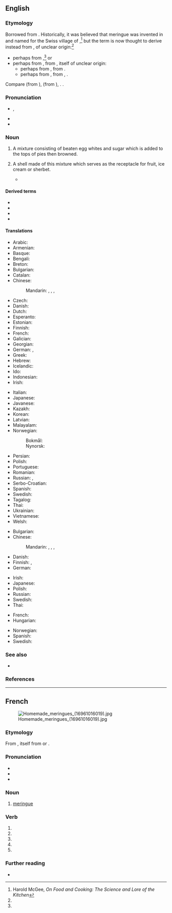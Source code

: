 {{also|meringué|méringue}}
==English==

===Etymology===
Borrowed from {{bor|en|fr|meringue}}. Historically, it was believed that meringue was invented in and named for the Swiss village of {{w|Meiringen}},<ref name="McGee">Harold McGee, ''On Food and Cooking: The Science and Lore of the Kitchen''</ref> but the term is now thought to derive instead from {{der|en|dum|meringue||light evening meal}}, of unclear origin:<ref name="McGee"/>
* perhaps from {{der|en|la|merenda||light evening meal}},<ref name="McGee"/> or
* perhaps from {{der|en|dum||*meren|to dip or soak bread}}, from {{der|en|odt||*meren}}, itself of unclear origin:
** perhaps from {{cog|gem-pro|*marjaną||to grind, pound}}, from {{cog|ine-pro|*mer-||to rub, pack}}.
** perhaps from {{der|en|gem-pro|*marhin||soup of bread and wine or water}}, from {{der|en|ine-pro|*mark-}}, {{m|ine-pro|*merk-||wet}}.

Compare {{cog|gml|meringe}} (from {{m|gml|mern||to dip bread in wine}}), {{cog|gmh|merunge}} (from {{m|gmh|mëren||to soak bread in wine or water for dinner}}), {{cog|ang|merian||to purify, cleanse, test}}. {{doublet|en|merengue}}.

===Pronunciation===
* {{enPR|mə-răng'}}, {{IPA|en|/məˈɹæŋ/}}
* {{audio|en|LL-Q1860 (eng)-Vealhurl-meringue.wav |Audio (Southern England)}}
* {{rhymes|en|æŋ|s=2}}

===Noun===
{{en-noun|~}}

# A mixture consisting of beaten egg whites and sugar which is added to the tops of pies then browned.
#: {{ux|en|The key to a good [[baked Alaska]] is the '''meringue''' topping.}}
# A shell made of this mixture which serves as the receptacle for fruit, ice cream or sherbet.
#: {{ux|en|Shirley likes to have strawberry with her '''meringue'''.}}
#* {{RQ:Wells First Men in the Moon|chapter=XIII|page=150|passage=It had the same laxness in texture that all organic structures seem to have upon the moon; it tasted rather like a gauffre or a damp '''meringue''', but in no way was it disagreeable.}}

====Derived terms====
* {{l|en|French meringue}}
* {{l|en|Italian meringue}}
* {{l|en|lemon meringue pie}}
* {{l|en|Swiss meringue}}

====Translations====
{{trans-top|mixture}}
* Arabic: {{t|ar|مرينج}}
* Armenian: {{t+|hy|բեզե}}
* Basque: {{t|eu|merenge}}
* Bengali: {{t|bn|মেরিঙ্গু}}
* Breton: {{t|br|mereng}}
* Bulgarian: {{t|bg|разбити белтъци|m-p}}
* Catalan: {{t+|ca|merenga|f}}
* Chinese:
*: Mandarin: {{t|cmn|蛋白甜餅|sc=Hani}}, {{t|cmn|蛋白甜饼|tr=dànbái tiánbǐng|sc=Hani}}, {{t|cmn|蛋白霜餅|sc=Hani}}, {{t|cmn|蛋白霜饼|tr=dànbái shuāngbǐng|sc=Hani}}
* Czech: {{t|cs|bezé}}
* Danish: {{t|da|marengs|c}}
* Dutch: {{t+|nl|meringue}}
* Esperanto: {{t|eo|meringo}}
* Estonian: {{t|et|besee}}
* Finnish: {{t+|fi|marenki}}
* French: {{t+|fr|meringue}}
* Galician: {{t+|gl|merengue|m}}
* Georgian: {{t|ka|ბეზე}}
* German: {{t+|de|Baiser|n}}, {{qualifier|rare}} {{t|de|Meringue|f}}
* Greek: {{t|el|mαρέγκα}}
* Hebrew: {{t+|he|מקצפת}}
* Icelandic: {{t|is|marens}}
* Ido: {{t+|io|meringo}}
* Indonesian: {{t|id|kue busa}}
* Irish: {{t|ga|meireang|m}}
{{trans-mid}}
* Italian: {{t|it|meringa}}
* Japanese: {{t+|ja|メレンゲ|tr=merenge|sc=Jpan}}
* Javanese: {{t|jv|meringue}}
* Kazakh: {{t|kk|безе}}
* Korean: {{t|ko|머랭}}
* Latvian: {{t|lv|bezē}}
* Malayalam: {{t|ml|മെറിംഗു}}
* Norwegian:
*: Bokmål: {{t|nb|marengs}}
*: Nynorsk: {{t|nn|marengs}}
* Persian: {{t|fa|مرنگ}}
* Polish: {{t+|pl|beza}}
* Portuguese: {{t+|pt|suspiro}}
* Romanian: {{t+|ro|bezea}}
* Russian: {{t+|ru|безе́|n}}, {{t+|ru|мере́нга|f}}
* Serbo-Croatian: {{t|sh|пуслице}}
* Spanish: {{t+|es|merengue|m}}
* Swedish: {{t+|sv|maräng|c}}
* Tagalog: {{t|tl|meringge}}
* Thai: {{t|th|เมอแร็งก์}}
* Ukrainian: {{t+|uk|безе}}
* Vietnamese: {{t|vi|bánh trứng đường}}
* Welsh: {{t|cy|meráng}}
{{trans-bottom}}

{{trans-top|shell}}
* Bulgarian: {{t|bg|целувка|f}}
* Chinese:
*: Mandarin: {{t|cmn|蛋白甜餅|sc=Hani}}, {{t|cmn|蛋白甜饼|tr=dànbái tiánbǐng|sc=Hani}}, {{t|cmn|蛋白霜餅|sc=Hani}}, {{t|cmn|蛋白霜饼|tr=dànbái shuāngbǐng|sc=Hani}}
* Danish: {{t|da|marengs|c}}
* Finnish: {{t|fi|marenkikuppi}}, {{t|fi|marenkipohja}}
* German: {{t+|de|Baiser|n}}
{{trans-mid}}
* Irish: {{t|ga|meireang|m}}
* Japanese: {{t+|ja|メレンゲ|tr=merenge|sc=Jpan}}
* Polish: {{t+|pl|beza|f}}
* Russian: {{t+|ru|мере́нга|f}}
* Swedish: {{t+|sv|maräng|c}}
* Thai: {{t|th|เมอแร็งก์}}
{{trans-bottom}}

{{ttbc-top|}}
* French: {{t+check|fr|meringue|f}}
* Hungarian: {{t+check|hu|habcsók}}
{{trans-mid}}
* Norwegian: {{t-check|no|marengs}}
* Spanish: {{t+check|es|merengue}}
* Swedish: {{t+check|sv|maräng|c}}
{{trans-bottom}}

===See also===
{{wikipedia}}
* {{l|en|stiff peaks}}

===References===
<references/>

----

==French==
[[File:Homemade meringues (16961016019).jpg|thumb]]

===Etymology===
From {{der|fr|nl|meringue}}, itself from {{der|fr|la|-}} or {{der|fr|gem-pro|-}}.

===Pronunciation===
* {{fr-IPA}}
* {{audio|fr|Fr-meringue.ogg|Audio}}
* {{homophones|fr|meringuent|meringues}}

===Noun===
{{fr-noun|f}}

# [[#English|meringue]]

===Verb===
{{head|fr|verb form}}

# {{inflection of|fr|meringuer||1|s|pres|ind}}
# {{inflection of|fr|meringuer||3|s|pres|ind}}
# {{inflection of|fr|meringuer||1|s|pres|sub}}
# {{inflection of|fr|meringuer||3|s|pres|sub}}
# {{inflection of|fr|meringuer||2|s|imp}}

===Further reading===
* {{R:TLFi}}